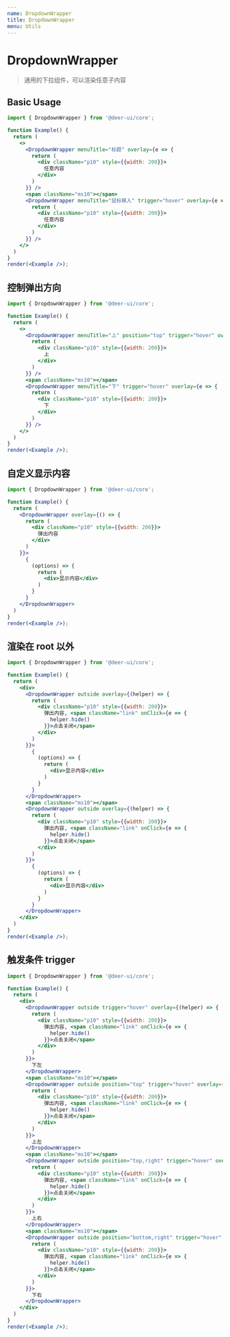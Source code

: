 ```yaml
---
name: DropdownWrapper
title: DropdownWrapper
menu: Utils
---
```


# DropdownWrapper

> 通用的下拉组件，可以渲染任意子内容

## Basic Usage

```jsx live noInline
import { DropdownWrapper } from '@deer-ui/core';

function Example() {
  return (
    <>
      <DropdownWrapper menuTitle="标题" overlay={e => {
        return (
          <div className="p10" style={{width: 200}}>
            任意内容
          </div>
        )
      }} />
      <span className="ms10"></span>
      <DropdownWrapper menuTitle="鼠标移入" trigger="hover" overlay={e => {
        return (
          <div className="p10" style={{width: 200}}>
            任意内容
          </div>
        )
      }} />
    </>
  )
}
render(<Example />);
```

## 控制弹出方向

```jsx live noInline
import { DropdownWrapper } from '@deer-ui/core';

function Example() {
  return (
    <>
      <DropdownWrapper menuTitle="上" position="top" trigger="hover" overlay={e => {
        return (
          <div className="p10" style={{width: 200}}>
            上
          </div>
        )
      }} />
      <span className="ms10"></span>
      <DropdownWrapper menuTitle="下" trigger="hover" overlay={e => {
        return (
          <div className="p10" style={{width: 200}}>
            下
          </div>
        )
      }} />
    </>
  )
}
render(<Example />);
```

## 自定义显示内容

```jsx live noInline
import { DropdownWrapper } from '@deer-ui/core';

function Example() {
  return (
    <DropdownWrapper overlay={() => {
      return (
        <div className="p10" style={{width: 200}}>
          弹出内容
        </div>
      )
    }}>
      {
        (options) => {
          return (
            <div>显示内容</div>
          )
        }
      }
    </DropdownWrapper>
  )
}
render(<Example />);
```

## 渲染在 root 以外

```jsx live noInline
import { DropdownWrapper } from '@deer-ui/core';

function Example() {
  return (
    <div>
      <DropdownWrapper outside overlay={(helper) => {
        return (
          <div className="p10" style={{width: 200}}>
            弹出内容, <span className="link" onClick={e => {
              helper.hide()
            }}>点击关闭</span>
          </div>
        )
      }}>
        {
          (options) => {
            return (
              <div>显示内容</div>
            )
          }
        }
      </DropdownWrapper>
      <span className="ms10"></span>
      <DropdownWrapper outside overlay={(helper) => {
        return (
          <div className="p10" style={{width: 200}}>
            弹出内容, <span className="link" onClick={e => {
              helper.hide()
            }}>点击关闭</span>
          </div>
        )
      }}>
        {
          (options) => {
            return (
              <div>显示内容</div>
            )
          }
        }
      </DropdownWrapper>
    </div>
  )
}
render(<Example />);
```

## 触发条件 trigger

```jsx live noInline
import { DropdownWrapper } from '@deer-ui/core';

function Example() {
  return (
    <div>
      <DropdownWrapper outside trigger="hover" overlay={(helper) => {
        return (
          <div className="p10" style={{width: 200}}>
            弹出内容, <span className="link" onClick={e => {
              helper.hide()
            }}>点击关闭</span>
          </div>
        )
      }}>
        下左
      </DropdownWrapper>
      <span className="ms10"></span>
      <DropdownWrapper outside position="top" trigger="hover" overlay={(helper) => {
        return (
          <div className="p10" style={{width: 200}}>
            弹出内容, <span className="link" onClick={e => {
              helper.hide()
            }}>点击关闭</span>
          </div>
        )
      }}>
        上左
      </DropdownWrapper>
      <span className="ms10"></span>
      <DropdownWrapper outside position="top,right" trigger="hover" overlay={(helper) => {
        return (
          <div className="p10" style={{width: 200}}>
            弹出内容, <span className="link" onClick={e => {
              helper.hide()
            }}>点击关闭</span>
          </div>
        )
      }}>
        上右
      </DropdownWrapper>
      <span className="ms10"></span>
      <DropdownWrapper outside position="bottom,right" trigger="hover" overlay={(helper) => {
        return (
          <div className="p10" style={{width: 200}}>
            弹出内容, <span className="link" onClick={e => {
              helper.hide()
            }}>点击关闭</span>
          </div>
        )
      }}>
        下右
      </DropdownWrapper>
    </div>
  )
}
render(<Example />);
```
